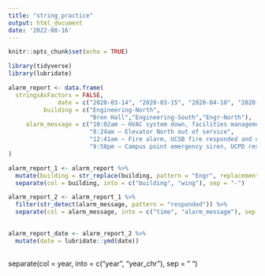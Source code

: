 ```yaml
---
title: "string_practice"
output: html_document
date: '2022-08-16'
---
```


```r
knitr::opts_chunk$set(echo = TRUE)

library(tidyverse)
library(lubridate)
```


```r

alarm_report <- data.frame(
  stringsAsFactors = FALSE,
              date = c("2020-03-14", "2020-03-15", "2020-04-10", "2020-04-18"),
          building = c("Engineering-North",
                       "Bren Hall","Engineering-South","Engr-North"),
     alarm_message = c("10:02am – HVAC system down, facilities management alerted",
                       "8:24am – Elevator North out of service",
                       "12:41am – Fire alarm, UCSB fire responded and cleared",
                       "9:58pm – Campus point emergency siren, UCPD responded")
)

alarm_report_1 <- alarm_report %>% 
  mutate(building = str_replace(building, pattern = "Engr", replacement = "Engineering")) %>% 
  separate(col = building, into = c("building", "wing"), sep = "-")

alarm_report_2 <- alarm_report_1 %>%
  filter(str_detect(alarm_message, pattern = "responded")) %>%
  separate(col = alarm_message, into = c("time", "alarm_message"), sep = "–")
  

alarm_report_date <- alarm_report_2 %>% 
  mutate(date = lubridate::ymd(date))
  


```
separate(col = year, into = c("year", "year_chr"), sep = " ")

